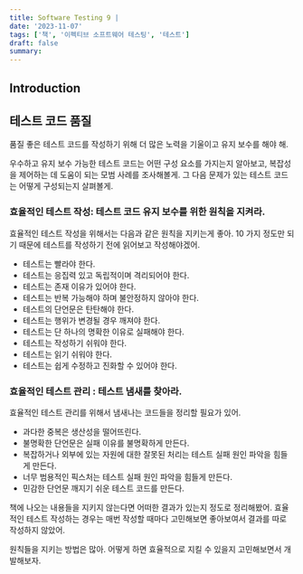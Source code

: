 ```yaml
---
title: Software Testing 9 |
date: '2023-11-07'
tags: ['책', '이펙티브 소프트웨어 테스팅', '테스트']
draft: false
summary: 
---
```


## Introduction

<TOCInline toc={props.toc} exclude="Introduction" />

## 테스트 코드 품질

품질 좋은 테스트 코드를 작성하기 위해 더 많은 노력을 기울이고 유지 보수를 해야 해.

우수하고 유지 보수 가능한 테스트 코드는 어떤 구성 요소를 가지는지 알아보고, 복잡성을 제어하는 데 도움이 되는 모범 사례를 조사해볼게.
그 다음 문제가 있는 테스트 코드는 어떻게 구성되는지 살펴볼게.

### 효율적인 테스트 작성: 테스트 코드 유지 보수를 위한 원칙을 지켜라.

효율적인 테스트 작성을 위해서는 다음과 같은 원칙을 지키는게 좋아.
10 가지 정도만 되기 때문에 테스트를 작성하기 전에 읽어보고 작성해야겠어.

- 테스트는 빨라야 한다.
- 테스트는 응집력 있고 독립적이며 격리되어야 한다.
- 테스트는 존재 이유가 있어야 한다.
- 테스트는 반복 가능해야 하며 불안정하지 않아야 한다.
- 테스트의 단언문은 탄탄해야 한다.
- 테스트는 행위가 변경될 경우 깨져야 한다.
- 테스트는 단 하나의 명확한 이유로 실패해야 한다.
- 테스트는 작성하기 쉬워야 한다.
- 테스트는 읽기 쉬워야 한다.
- 테스트는 쉽게 수정하고 진화할 수 있어야 한다.

### 효율적인 테스트 관리 : 테스트 냄새를 찾아라.

효율적인 테스트 관리를 위해서 냄새나는 코드들을 정리할 필요가 있어.

- 과다한 중복은 생산성을 떨어뜨린다.
- 불명확한 단언문은 실패 이유를 불명확하게 만든다.
- 복잡하거나 외부에 있는 자원에 대한 잘못된 처리는 테스트 실패 원인 파악을 힘들게 만든다.
- 너무 범용적인 픽스처는 테스트 실패 원인 파악을 힘들게 만든다.
- 민감한 단언문 깨지기 쉬운 테스트 코드를 만든다.

책에 나오는 내용들을 지키지 않는다면 어떠한 결과가 있는지 정도로 정리해봤어.
효율적인 테스트 작성하는 경우는 매번 작성할 때마다 고민해보면 좋아보여서 결과를 따로 작성하지 않았어.

원칙들을 지키는 방법은 많아.
어떻게 하면 효율적으로 지킬 수 있을지 고민해보면서 개발해보자.